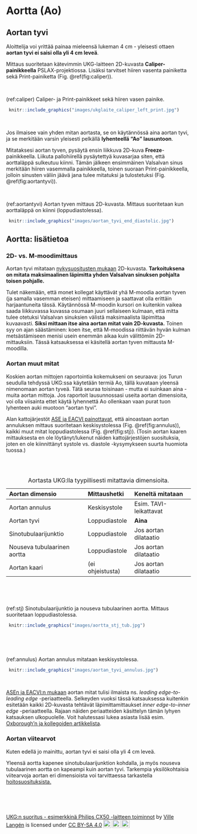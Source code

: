 # Aortta (Ao)

## Aortan tyvi

Aloittelija voi yrittää painaa mieleensä lukeman 4 cm - yleisesti ottaen **aortan tyvi ei saisi olla yli 4 cm leveä**.

Mittaus suoritetaan kätevimmin UKG-laitteen 2D-kuvasta **Caliper-painikkeella** PSLAX-projektiossa. Lisäksi tarvitset hiiren vasenta painiketta sekä Print-painiketta (Fig. \@ref(fig:caliper)).

<br />


(ref:caliper) Caliper- ja Print-painikkeet sekä hiiren vasen painike.

```r
 knitr::include_graphics("images/ukglaite_caliper_left_print.jpg")
```


<br />

Jos ilmaisee vain yhden mitan aortasta, se on käytännössä aina aortan tyvi, ja se merkitään varsin yleisesti pelkällä **lyhenteellä "Ao" lausuntoon**.

Mitataksesi aortan tyven, pysäytä ensin liikkuva 2D-kuva **Freeze**-painikkeella. Liikuta pallohiirellä pysäytettyä kuvasarjaa siten, että aorttaläppä sulkeutuu kiinni. Tämän jälkeen ensimmäinen Valsalvan sinus merkitään hiiren vasemmalla painikkeella, toinen suoraan Print-painikkeella, jolloin sinusten väliin jäävä jana tulee mitatuksi ja tulostetuksi (Fig. \@ref(fig:aortantyvi)).


<br />

(ref:aortantyvi) Aortan tyven mittaus 2D-kuvasta. Mittaus suoritetaan kun aorttaläppä on kiinni (loppudiastolessa).

```r
 knitr::include_graphics("images/aortan_tyvi_end_diastolic.jpg")
```


## Aortta: lisätietoa

### 2D- vs. M-moodimittaus

Aortan tyvi mitataan [nykysuositusten mukaan](https://www.asecho.org/guideline/recommendations-for-cardiac-chamber-quantification-by-echocardiography-in-adults-an-update-from-the-american-society-of-echocardiography-and-the-european-association-of-cardiovascular-imaging/) 2D-kuvasta. **Tarkoituksena on mitata maksimaalinen läpimitta yhden Valsalvan sinuksen pohjalta toisen pohjalle.**

Tulet näkemään, että monet kollegat käyttävät yhä M-moodia aortan tyven (ja samalla vasemman eteisen) mittaamiseen ja saattavat olla erittäin harjaantuneita tässä. Käytännössä M-moodin kursori on kuitenkin vaikea saada liikkuvassa kuvassa osumaan juuri sellaiseen kulmaan, että mitta tulee otetuksi Valsalvan sinuksien välistä maksimaalista läpimittaa kuvaavasti. **Siksi mittaan itse aina aortan mitat vain 2D-kuvasta.** Toinen syy on ajan säästäminen: koen itse, että M-moodissa riittävän hyvän kulman metsästämiseen menisi usein enemmän aikaa kuin välittömiin 2D-mittauksiin. Tässä katsauksessa ei käsitellä aortan tyven mittausta M-moodilla.


### Aortan muut mitat

Koskien aortan mittojen raportointia kokemukseni on seuraava: jos Turun seudulla tehdyssä UKG:ssa käytetään termiä Ao, tällä kuvataan yleensä nimenomaan aortan tyveä. Tätä seuraa toisinaan - mutta ei suinkaan aina - muita aortan mittoja. Jos raportoit lausunnossasi useita aortan dimensioita, voi olla viisainta ettet käytä lyhennettä Ao ollenkaan vaan purat tuon lyhenteen auki muotoon "aortan tyvi".

Alan kattojärjestöt [ASE ja EACVI painottavat](https://www.asecho.org/guideline/recommendations-for-cardiac-chamber-quantification-by-echocardiography-in-adults-an-update-from-the-american-society-of-echocardiography-and-the-european-association-of-cardiovascular-imaging/), että ainoastaan aortan annuluksen mittaus suoritetaan keskisystolessa (Fig. \@ref(fig:annulus)), kaikki muut mitat loppudiastolessa (Fig. \@ref(fig:stj)). (Tosin aortan kaaren mittauksesta en ole löytänyt/lukenut näiden kattojärjestöjen suosituksia, joten en ole kiinnittänyt systole vs. diastole -kysymykseen suurta huomiota tuossa.)

<br />
<br />

Table: Aortasta UKG:lla tyypillisesti mitattavia dimensioita.

Aortan dimensio                         Mittaushetki        Keneltä mitataan
--------------------------------------  ------------------  ------------------------
Aortan annulus                          Keskisystole        Esim. TAVI-leikattavat
  Aortan tyvi                           Loppudiastole       **Aina**
  Sinotubulaarijunktio                  Loppudiastole       Jos aortan dilataatio
  Nouseva tubulaarinen aortta           Loppudiastole       Jos aortan dilataatio
  Aortan kaari                          (ei ohjeistusta)    Jos aortan dilataatio

<br />


<br />

(ref:stj) Sinotubulaarijunktio ja nouseva tubulaarinen aortta. Mittaus suoritetaan loppudiastolessa.

```r
 knitr::include_graphics("images/aortta_stj_tub.jpg")
```
<br />



<br />

(ref:annulus) Aortan annulus mitataan keskisystolessa.

```r
 knitr::include_graphics("images/aortan_tyvi_annulus.jpg")
```
<br />


[ASEn ja EACVI:n mukaan](https://www.asecho.org/guideline/recommendations-for-cardiac-chamber-quantification-by-echocardiography-in-adults-an-update-from-the-american-society-of-echocardiography-and-the-european-association-of-cardiovascular-imaging/) aortan mitat tulisi ilmaista ns. *leading edge-to-leading edge* -periaatteella. Selkeyden vuoksi tässä katsauksessa kuitenkin esitetään kaikki 2D-kuvasta tehtävät läpimittamittaukset *inner edge-to-inner edge* -periaatteella. Rajaan näiden periaatteiden käsittelyn tämän lyhyen katsauksen ulkopuolelle. Voit halutessasi lukea asiasta lisää esim. [Oxborough'n ja kollegoiden artikkelista](https://www.researchgate.net/publication/262142708_Impact_of_Methodology_and_the_use_of_Allometric_Scaling_on_the_Echocardiographic_Assessment_of_the_Aortic_Root_and_Arch_A_Study_by_the_Research_and_Audit_Sub-Committee_of_the_British_Society_of_Echoca).


### Aortan viitearvot

Kuten edellä jo mainittu, aortan tyvi ei saisi olla yli 4 cm leveä.

Yleensä aortta kapenee sinotubulaarijunktion kohdalla, ja myös nouseva tubulaarinen aortta on kapeampi kuin aortan tyvi. Tarkempia yksilökohtaisia viitearvoja aortan eri dimensioista voi tarvittaessa tarkastella [hoitosuosituksista.](https://www.asecho.org/guideline/recommendations-for-cardiac-chamber-quantification-by-echocardiography-in-adults-an-update-from-the-american-society-of-echocardiography-and-the-european-association-of-cardiovascular-imaging/) 

<br/>
<br/>
<br/>
<p xmlns:cc="http://creativecommons.org/ns#" xmlns:dct="http://purl.org/dc/terms/"><a property="dct:title" rel="cc:attributionURL" href="https://vldesign.kapsi.fi/echo/">UKG:n suoritus - esimerkkinä Philips CX50 -laitteen toiminnot</a> by <a rel="cc:attributionURL dct:creator" property="cc:attributionName" href="http://www.linkedin.com/in/ville-langen">Ville Langén</a> is licensed under <a href="http://creativecommons.org/licenses/by-sa/4.0/?ref=chooser-v1" target="_blank" rel="license noopener noreferrer" style="display:inline-block;">CC BY-SA 4.0<img style="height:22px!important;margin-left:3px;vertical-align:text-bottom;" src="https://mirrors.creativecommons.org/presskit/icons/cc.svg?ref=chooser-v1"><img style="height:22px!important;margin-left:3px;vertical-align:text-bottom;" src="https://mirrors.creativecommons.org/presskit/icons/by.svg?ref=chooser-v1"><img style="height:22px!important;margin-left:3px;vertical-align:text-bottom;" src="https://mirrors.creativecommons.org/presskit/icons/sa.svg?ref=chooser-v1"></a></p>